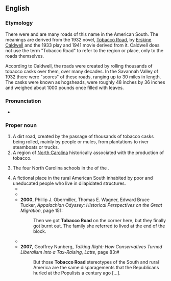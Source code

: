 ==English==

===Etymology===
There were and are many roads of this name in the American South. The meanings are derived from the 1932 novel, [[w:Tobacco Road (novel)|Tobacco Road]], by [[w:Erskine Caldwell|Erskine Caldwell]] and the 1933 play and 1941 movie derived from it. Caldwell does not use the term "Tobacco Road" to refer to the region or place, only to the roads themselves.

According to Caldwell, the roads were created by rolling thousands of tobacco casks over them, over many decades. In the Savannah Valley of 1932 there were "scores" of these roads, ranging up to 30 miles in length. The casks were known as hogsheads, were roughly 48 inches by 36 inches and weighed about 1000 pounds once filled with leaves. {{cite news |last=Holcomb |first=Alison |date=2009 |title=Tar Heel Junior Historian |url=http://www.ncpedia.org/tobacco/barrels |access-date=07Jan2021}}

===Pronunciation===
* {{audio|en|En-au-Tobacco Road.ogg|Audio (AU)}}

===Proper noun===
{{en-proper noun|head=[[tobacco|Tobacco]] [[road|Road]]}}

# A dirt road, created by the passage of thousands of tobacco casks being rolled, mainly by people or mules, from plantations to river steamboats or trucks.  
# A region of [[North Carolina]] historically associated with the production of tobacco.
# {{lb|en|sports|slang}} The four North Carolina schools in the {{w|Atlantic Coast Conference}} of the {{w|National Collegiate Athletic Association}}.
# A fictional place in the rural American South inhabited by poor and uneducated people who live in dilapidated structures.
#* {{quote-text|en|year=2004|author=Richard J. Lazarus|title=The Making of Environmental Law|page=169|passage=If you have traveled in the remote parts of the Deep South, I am sure you have seen the architecture of '''Tobacco Road''' - shacks built of whatever materials were available at the time, often by a series of owners. Maybe the roof is corrugated tin, but one wall is made from a billboard and the doorstep is a cinder block.}}
#* {{quote-text|en|year=2004|author=Mike Echols|title=I Know My First Name Is Steven|page=124|passage=All in all, the scene was one of an ethereal '''Tobacco Road''' West.}}
#* '''2000''', Phillip J. Obermiller, Thomas E. Wagner, Edward Bruce Tucker, ''Appalachian Odyssey: Historical Perspectives on the Great Migration'', page 151:
#*: Then we got '''Tobacco Road''' on the corner here, but they finally got burnt out. The family she referred to lived at the end of the block.
#* {{quote-text|en|year=2006|author=Lee Server|title=Ava Gardner: Love Is Nothing|page=43|passage=The next time he saw her it was her picture in the newspaper, with the story all about the '''Tobacco Road''' girl who had made good.}}
#* '''2007''', Geoffrey Nunberg, ''Talking Right: How Conservatives Turned Liberalism Into a Tax-Raising, Latte '', page 83:#
#*: But those '''Tobacco Road''' stereotypes of the South and rural America are the same disparagements that the Republicans hurled at the Populists a century ago [...].